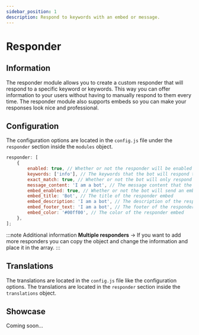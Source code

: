 ```yaml
---
sidebar_position: 1
description: Respond to keywords with an embed or message.
---
```



# Responder

## Information

The responder module allows you to create a custom responder that will respond to a specific keyword or keywords. This way you can offer information to your users without having to manually respond to them every time. The responder module also supports embeds so you can make your responses look nice and professional.

## Configuration

The configuration options are located in the `config.js` file under the `responder` section inside the `modules` object.

```js title="config.js → modules → responder"
responder: [
	{
		enabled: true, // Whether or not the responder will be enabled
		keywords: ['info'], // The keywords that the bot will respond to
		exact_match: true, // Whether or not the bot will only respond to exact matches
		message_content: 'I am a bot', // The message content that the bot will respond with above the embed
		embed_enabled: true, // Whether or not the bot will send an embed
		embed_title: 'Bot', // The title of the responder embed
		embed_description: 'I am a bot', // The description of the responder embed
		embed_footer_text: 'I am a bot', // The footer of the responder embed
		embed_color: '#00ff00', // The color of the responder embed
	},
];
```

:::note Additional information
**Multiple responders** → If you want to add more responders you can copy the object and change the information and place it in the array.
:::

## Translations

The translations are located in the `config.js` file like the configuration options. The translations are located in the `responder` section inside the `translations` object.

## Showcase

Coming soon...
